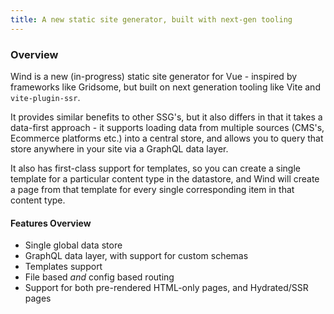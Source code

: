 ```yaml
---
title: A new static site generator, built with next-gen tooling
---
```


### Overview

Wind is a new (in-progress) static site generator for Vue - inspired by frameworks like Gridsome, but built on next generation
tooling like Vite and `vite-plugin-ssr`.

It provides similar benefits to other SSG's, but it also differs in that it takes a data-first approach - it supports loading data from
multiple sources (CMS's, Ecommerce platforms etc.) into a central store, and allows you to query that store anywhere in your site
via a GraphQL data layer.

It also has first-class support for templates, so you can create a single template for a particular content type in the datastore,
and Wind will create a page from that template for every single corresponding item in that content type.

#### Features Overview

- Single global data store
- GraphQL data layer, with support for custom schemas
- Templates support
- File based _and_ config based routing
- Support for both pre-rendered HTML-only pages, and Hydrated/SSR pages
